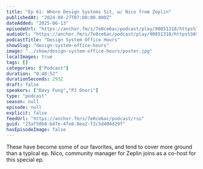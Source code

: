 ```yaml
---
title: "Ep 61: Where Design Systems Sit, w/ Nico from Zeplin"
publishedAt: "2024-08-27T07:00:00.000Z"
dateAdded: "2025-06-13"
episodeUrl: "https://anchor.fm/s/7e0ce6ac/podcast/play/90851318/https%3A%2F%2Fd3ctxlq1ktw2nl.cloudfront.net%2Fstaging%2F2024-7-25%2Ff24ef12e-818f-ad19-9710-d823ed1bc695.mp3"
audioUrl: "https://anchor.fm/s/7e0ce6ac/podcast/play/90851318/https%3A%2F%2Fd3ctxlq1ktw2nl.cloudfront.net%2Fstaging%2F2024-7-25%2Ff24ef12e-818f-ad19-9710-d823ed1bc695.mp3"
podcastTitle: "Design System Office Hours"
showSlug: "design-system-office-hours"
image: "../show/design-system-office-hours/poster.jpg"
localImages: true
tags: []
categories: ["Podcast"]
duration: "0:48:52"
durationSeconds: 2932
draft: false
speakers: ["Davy Fung","PJ Onori"]
type: "podcast"
season: null
episode: null
explicit: false
feedUrl: "https://anchor.fm/s/7e0ce6ac/podcast/rss"
guid: "23af50b8-b47e-4fe8-8ea2-f2c5d404d29f"
hasEpisodeImage: false
---
```

These have become some of our favorites, and tend to cover more ground than a typical ep. Nico, community manager for Zeplin joins as a co-host for this special ep.
